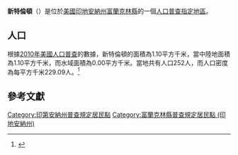 {{noteTA
|G1=USState
|G2=地名
|G3=Unit
}}
{{Infobox settlement
|official_name            = 新特倫頓
|native_name = New Trenton
|settlement_type          = [[人口普查指定地區|人口普查指定地區]]
|image_skyline            = 
|imagesize                = 
|image_map                = Franklin County Indiana Incorporated and Unincorporated areas New Trenton Highlighted 1853712.svg
|mapsize                  = 250px
|pushpin_map              = USA Indiana 
|pushpin_label            = 新特倫頓
|pushpin_label_position   = top
|pushpin_map_caption      = 新特倫頓在印地安納州的位置
|subdivision_type         = [[世界政區索引|國家]]
|subdivision_type1        = [[美国州份|州份]]
|subdivision_type2        = [[印地安納州行政区划|縣]]
|subdivision_name         = [[美国|美国]]
|subdivision_name1        = [[印地安納州|印地安納州]]
|subdivision_name2        = [[富蘭克林縣_(印地安納州)|富蘭克林縣]]
|elevation_ft             = 614
|elevation_m              = 187
|timezone                 = [[北美东部时区|北美东部时区]]
|area_total_km2           = 1.10
|area_land_km2            = 1.10
|area_water_km2           = 0.00
|area_total_sq_mi         = 
|area_land_sq_mi          = 
|area_water_sq_mi         = 
|population_as_of         = [[2010年美國人口普查|2010]]
|population_footnotes     = 
|population_total         = 252
|population_density_km2   = auto
|population_density_sq_mi = auto
|utc_offset               = -5
|coordinates              = {{coord|39|18|34|N|84|54|02|W|display=inline,title}}
| coor_pinpoint           = 
| coordinates_footnotes   = 
|timezone_DST             = EDT
|utc_offset_DST           = -4
|postal_code_type         = [[美國郵區編號|郵區編號]]
|postal_code              = 47035
|area_code                = {{link-en|电话区号812|Area code 812|812}}
|blank_name = [[地名信息系统|GNIS ID]]
|blank_info = 440117<ref name="GNIS">{{cite gnis|440117|New Trenton}}</ref>
}}
'''新特倫頓'''（{{lang-en|New Trenton}}）是位於[[美國|美國]][[印地安納州|印地安納州]][[富蘭克林縣_(印地安納州)|富蘭克林縣]]的一個[[人口普查指定地區|人口普查指定地區]]。

== 人口 ==
根據[[2010年美國人口普查|2010年美國人口普查]]的數據，新特倫頓的面積為1.10平方千米，當中陸地面積為1.10平方千米，而水域面積為0.00平方千米。當地共有人口252人，而人口密度為每平方千米229.09人。<ref name="GR8">{{cite web|url=http://factfinder2.census.gov|publisher=[[美国人口调查局|美国人口调查局]]|accessdate=2011-05-14|title=American FactFinder|archive-date=2013-09-11|archive-url=https://web.archive.org/web/20130911234518/http://factfinder2.census.gov/|dead-url=no}}</ref>

== 參考文獻 ==
{{reflist}}

{{富蘭克林縣 (印地安納州)}}

{{DEFAULTSORT:New Trenton, Indiana}}
[[Category:印第安納州普查規定居民點|Category:印第安納州普查規定居民點]]
[[Category:富蘭克林縣普查規定居民點_(印地安納州)|Category:富蘭克林縣普查規定居民點 (印地安納州)]]

{{Indiana-geo-stub}}
